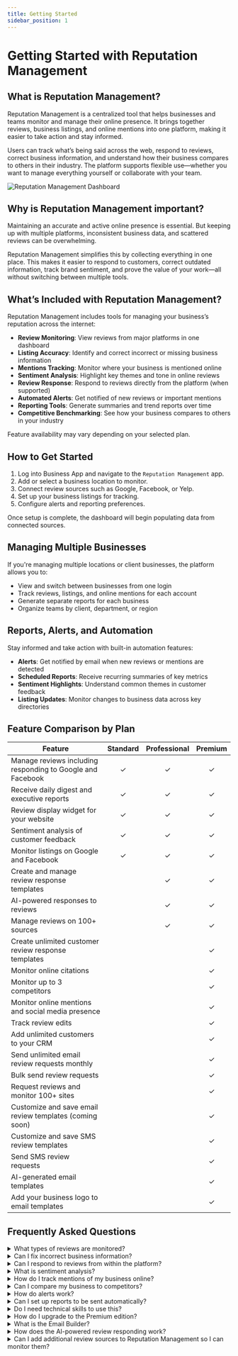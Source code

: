 ```yaml
---
title: Getting Started
sidebar_position: 1
---
```


# Getting Started with Reputation Management

## What is Reputation Management?
Reputation Management is a centralized tool that helps businesses and teams monitor and manage their online presence. It brings together reviews, business listings, and online mentions into one platform, making it easier to take action and stay informed.

Users can track what’s being said across the web, respond to reviews, correct business information, and understand how their business compares to others in their industry. The platform supports flexible use—whether you want to manage everything yourself or collaborate with your team.

![Reputation Management Dashboard](./img/dashboard-overview.png)

## Why is Reputation Management important?
Maintaining an accurate and active online presence is essential. But keeping up with multiple platforms, inconsistent business data, and scattered reviews can be overwhelming.

Reputation Management simplifies this by collecting everything in one place. This makes it easier to respond to customers, correct outdated information, track brand sentiment, and prove the value of your work—all without switching between multiple tools.

## What’s Included with Reputation Management?
Reputation Management includes tools for managing your business’s reputation across the internet:

- **Review Monitoring**: View reviews from major platforms in one dashboard
- **Listing Accuracy**: Identify and correct incorrect or missing business information
- **Mentions Tracking**: Monitor where your business is mentioned online
- **Sentiment Analysis**: Highlight key themes and tone in online reviews
- **Review Response**: Respond to reviews directly from the platform (when supported)
- **Automated Alerts**: Get notified of new reviews or important mentions
- **Reporting Tools**: Generate summaries and trend reports over time
- **Competitive Benchmarking**: See how your business compares to others in your industry

Feature availability may vary depending on your selected plan.

## How to Get Started
1. Log into Business App and navigate to the `Reputation Management` app.
2. Add or select a business location to monitor.
3. Connect review sources such as Google, Facebook, or Yelp.
4. Set up your business listings for tracking.
5. Configure alerts and reporting preferences.

Once setup is complete, the dashboard will begin populating data from connected sources.

## Managing Multiple Businesses
If you're managing multiple locations or client businesses, the platform allows you to:

- View and switch between businesses from one login
- Track reviews, listings, and online mentions for each account
- Generate separate reports for each business
- Organize teams by client, department, or region


## Reports, Alerts, and Automation
Stay informed and take action with built-in automation features:

- **Alerts**: Get notified by email when new reviews or mentions are detected
- **Scheduled Reports**: Receive recurring summaries of key metrics
- **Sentiment Highlights**: Understand common themes in customer feedback
- **Listing Updates**: Monitor changes to business data across key directories

## Feature Comparison by Plan

| Feature | Standard | Professional | Premium |
|--------|:--------:|:-------------:|:-------:|
| Manage reviews including responding to Google and Facebook | ✓ | ✓ | ✓ |
| Receive daily digest and executive reports | ✓ | ✓ | ✓ |
| Review display widget for your website | ✓ | ✓ | ✓ |
| Sentiment analysis of customer feedback | ✓ | ✓ | ✓ |
| Monitor listings on Google and Facebook | ✓ | ✓ | ✓ |
| Create and manage review response templates |  | ✓ | ✓ |
| AI-powered responses to reviews |  | ✓ | ✓ |
| Manage reviews on 100+ sources |  | ✓ | ✓ |
| Create unlimited customer review response templates |  |  | ✓ |
| Monitor online citations |  |  | ✓ |
| Monitor up to 3 competitors |  |  | ✓ |
| Monitor online mentions and social media presence |  |  | ✓ |
| Track review edits |  |  | ✓ |
| Add unlimited customers to your CRM |  |  | ✓ |
| Send unlimited email review requests monthly |  |  | ✓ |
| Bulk send review requests |  |  | ✓ |
| Request reviews and monitor 100+ sites |  |  | ✓ |
| Customize and save email review templates (coming soon) |  |  | ✓ |
| Customize and save SMS review templates |  |  | ✓ |
| Send SMS review requests |  |  | ✓ |
| AI-generated email templates |  |  | ✓ |
| Add your business logo to email templates |  |  | ✓ |


## Frequently Asked Questions 

<details>
<summary>What types of reviews are monitored?</summary>

Reputation Management pulls reviews from platforms like Google, Facebook, Yelp, TripAdvisor, and more.
</details>

<details>
<summary>Can I fix incorrect business information?</summary>

Yes, the platform shows you where business listings are incorrect or missing so you can update them.
</details>

<details>
<summary>Can I respond to reviews from within the platform?</summary>

Yes—if the review source allows it and is connected, you can respond directly.
</details>

<details>
<summary>What is sentiment analysis?</summary>

Sentiment analysis automatically evaluates the tone of reviews to identify overall trends.
</details>

<details>
<summary>How do I track mentions of my business online?</summary>

Mentions from blogs, news sites, and public social posts are automatically tracked.
</details>

<details>
<summary>Can I compare my business to competitors?</summary>

Yes. Competitive benchmarking shows how your ratings and visibility compare to others in your industry.
</details>

<details>
<summary>How do alerts work?</summary>

You'll receive an email alert when a new review, listing change, or significant mention is found.
</details>

<details>
<summary>Can I set up reports to be sent automatically?</summary>

Yes. Reports can be scheduled to send weekly or monthly to your email.
</details>

<details>
<summary>Do I need technical skills to use this?</summary>

No. The interface is designed to be accessible for all users, with no technical setup required.
</details>

<details>
<summary>How do I upgrade to the Premium edition?</summary>

If you are currently on the **Standard** edition, you will first need to upgrade to Pro, and then to Premium.

If you are currently on the **Pro** edition, you can upgrade directly to Premium.
</details>

<details>
<summary>What is the Email Builder?</summary>

The Email Builder is a feature exclusive to Premium edition that allows you to easily create and send professional email campaigns to your customers.
</details>

<details>
<summary>How does the AI-powered review responding work?</summary>

With Premium edition, you can use AI to automatically generate personalized responses to customer reviews. The AI takes into account the content of the review, your business information, and best practices for review management to create appropriate responses that you can edit before posting.
</details>

<details>
<summary>Can I add additional review sources to Reputation Management so I can monitor them?</summary>

Our development team is open to suggestions for adding new review sources to Reputation Management. To ensure the quality and reliability of these sources, they must undergo a vetting process. If you have specific review sources you'd like to see integrated into Reputation Management you can forward your recommendations to your dedicated account manager or submit them through roadmap.vendasta.com.
</details>